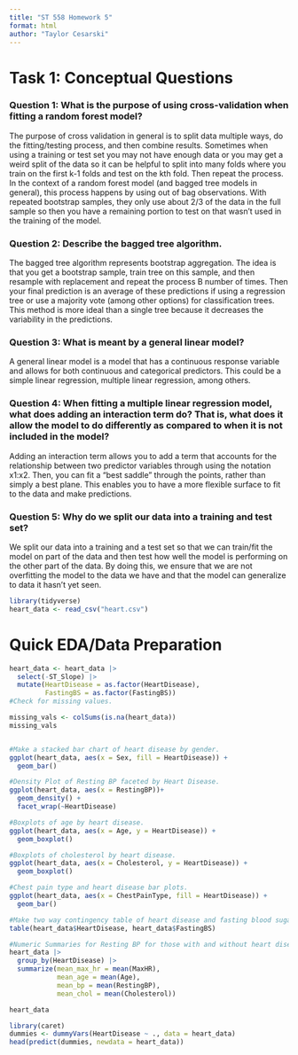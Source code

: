```yaml
---
title: "ST 558 Homework 5"
format: html
author: "Taylor Cesarski"
---
```


# Task 1: Conceptual Questions
### Question 1: What is the purpose of using cross-validation when fitting a random forest model?

The purpose of cross validation in general is to split data multiple ways, do the fitting/testing process, and then combine results. Sometimes when using a training or test set you may not have enough data or you may get a weird split of the data so it can be helpful to split into many folds where you train on the first k-1 folds and test on the kth fold. Then repeat the process. In the context of a random forest model (and bagged tree models in general), this process happens by using out of bag observations. With repeated bootstrap samples, they only use about 2/3 of the data in the full sample so then you have a remaining portion to test on that wasn't used in the training of the model. 


### Question 2: Describe the bagged tree algorithm.

The bagged tree algorithm represents bootstrap aggregation. The idea is that you get a bootstrap sample, train tree on this sample, and then resample with replacement and repeat the process B number of times. Then your final prediction is an average of these predictions if using a regression tree or use a majority vote (among other options) for classification trees. This method is more ideal than a single tree because it decreases the variability in the predictions. 


### Question 3: What is meant by a general linear model?

A general linear model is a model that has a continuous response variable and allows for both continuous and categorical predictors. This could be a simple linear regression, multiple linear regression, among others.


### Question 4: When fitting a multiple linear regression model, what does adding an interaction term do? That is, what does it allow the model to do differently as compared to when it is not included in the model?

Adding an interaction term allows you to add a term that accounts for the relationship between two predictor variables through using the notation x1:x2. Then, you can fit a "best saddle" through the points, rather than simply a best plane. This enables you to have a more flexible surface to fit to the data and make predictions.


### Question 5: Why do we split our data into a training and test set?

We split our data into a training and a test set so that we can train/fit the model on part of the data and then test how well the model is performing on the other part of the data. By doing this, we ensure that we are not overfitting the model to the data we have and that the model can generalize to data it hasn't yet seen. 


```r
library(tidyverse)
heart_data <- read_csv("heart.csv")
```

# Quick EDA/Data Preparation

```r
heart_data <- heart_data |>
  select(-ST_Slope) |>
  mutate(HeartDisease = as.factor(HeartDisease),
         FastingBS = as.factor(FastingBS))
#Check for missing values.

missing_vals <- colSums(is.na(heart_data))
missing_vals


#Make a stacked bar chart of heart disease by gender.
ggplot(heart_data, aes(x = Sex, fill = HeartDisease)) +
  geom_bar()

#Density Plot of Resting BP faceted by Heart Disease.
ggplot(heart_data, aes(x = RestingBP))+
  geom_density() +
  facet_wrap(~HeartDisease)

#Boxplots of age by heart disease.
ggplot(heart_data, aes(x = Age, y = HeartDisease)) +
  geom_boxplot()

#Boxplots of cholesterol by heart disease.
ggplot(heart_data, aes(x = Cholesterol, y = HeartDisease)) +
  geom_boxplot()

#Chest pain type and heart disease bar plots.
ggplot(heart_data, aes(x = ChestPainType, fill = HeartDisease)) +
  geom_bar()

#Make two way contingency table of heart disease and fasting blood sugar.
table(heart_data$HeartDisease, heart_data$FastingBS)

#Numeric Summaries for Resting BP for those with and without heart disease.
heart_data |>
  group_by(HeartDisease) |>
  summarize(mean_max_hr = mean(MaxHR),
            mean_age = mean(Age),
            mean_bp = mean(RestingBP),
            mean_chol = mean(Cholesterol))

heart_data

library(caret)
dummies <- dummyVars(HeartDisease ~ ., data = heart_data)
head(predict(dummies, newdata = heart_data))

```



